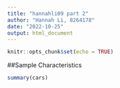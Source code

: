 ```yaml
---
title: "hannahli09 part 2"
author: "Hannah Li, 8264178"
date: "2022-10-25"
output: html_document
---
```


```r
knitr::opts_chunk$set(echo = TRUE)
```

##Sample Characteristics

```r
summary(cars)
```
